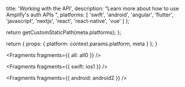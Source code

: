 
  title: 'Working with the API',
  description: "Learn more about how to use Amplify's auth APIs  ",
  platforms: [
    'swift',
    'android',
    'angular',
    'flutter',
    'javascript',
    'nextjs',
    'react',
    'react-native',
    'vue'
  ]
};

  return getCustomStaticPath(meta.platforms);
};

  return {
    props: {
      platform: context.params.platform,
      meta
    }
  };
}


<Fragments fragments={{ all: all0 }} />


<Fragments fragments={{ swift: ios1 }} />


<Fragments fragments={{ android: android2 }} />
